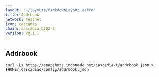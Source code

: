 ```yaml
---
layout: '~/layouts/MarkdownLayout.astro'
title: Addrbook
network: Testnet
icon: cascadia
chain: cascadia_6102-1
version: v0.1.1
---
```

## Addrbook

```
curl -Ls https://snapshots.indonode.net/cascadia-t/addrbook.json > $HOME/.cascadiad/config/addrbook.json
```